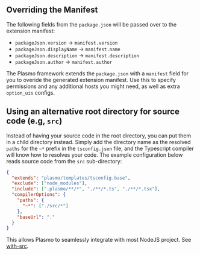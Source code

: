 ## Overriding the Manifest

The following fields from the `package.json` will be passed over to the extension manifest:

- `packageJson.version` -> `manifest.version`
- `packageJson.displayName` -> `manifest.name`
- `packageJson.description` -> `manifest.description`
- `packageJson.author` -> `manifest.author`

The Plasmo framework extends the `package.json` with a `manifest` field for you to overide the generated extension manifest. Use this to specify permissions and any additional hosts you might need, as well as extra `option_uis` configs.

## Using an alternative root directory for source code (e.g, `src`)

Instead of having your source code in the root directory, you can put them in a child directory instead. Simply add the directory name as the resolved `paths` for the `~*` prefix in the `tsconfig.json` file, and the Typescript compiler will know how to resolves your code. The example configuration below reads source code from the `src` sub-directory:

```json
{
  "extends": "plasmo/templates/tsconfig.base",
  "exclude": ["node_modules"],
  "include": [".plasmo/**/*", "./**/*.ts", "./**/*.tsx"],
  "compilerOptions": {
    "paths": {
      "~*": ["./src/*"]
    },
    "baseUrl": "."
  }
}
```

This allows Plasmo to seamlessly integrate with most NodeJS project. See [with-src](https://github.com/PlasmoHQ/examples/tree/main/with-src).
